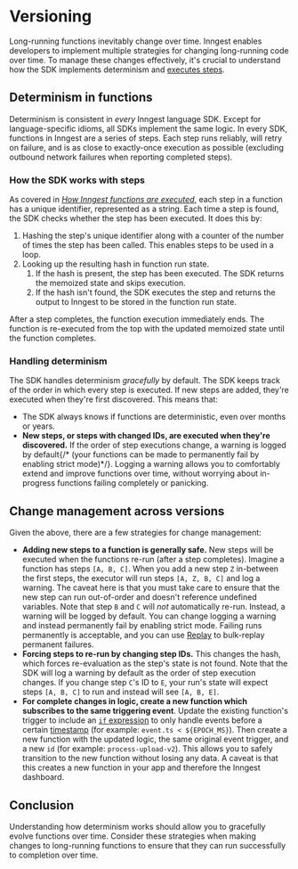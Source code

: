 
# Versioning

Long-running functions inevitably change over time. Inngest enables developers to implement multiple strategies for changing long-running code over time. To manage these changes effectively, it's crucial to understand how the SDK implements determinism and [executes steps](/docs/learn/how-functions-are-executed).

## Determinism in functions

Determinism is consistent in *every* Inngest language SDK. Except for language-specific idioms, all SDKs implement the same logic. In every SDK, functions in Inngest are a series of steps. Each step runs reliably, will retry on failure, and is as close to exactly-once execution as possible (excluding outbound network failures when reporting completed steps).

### How the SDK works with steps

As covered in [_How Inngest functions are executed_](/docs/learn/how-functions-are-executed), each step in a function has a unique identifier, represented as a string. Each time a step is found, the SDK checks whether the step has been executed. It does this by:

1. Hashing the step's unique identifier along with a counter of the number of times the step has been called. This enables steps to be used in a loop.
2. Looking up the resulting hash in function run state.
    1. If the hash is present, the step has been executed. The SDK returns the memoized state and skips execution.
    2. If the hash isn't found, the SDK executes the step and returns the output to Inngest to be stored in the function run state.

After a step completes, the function execution immediately ends. The function is re-executed from the top with the updated memoized state until the function completes.

### Handling determinism

The SDK handles determinism *gracefully* by default. The SDK keeps track of the order in which every step is executed. If new steps are added, they're executed when they're first discovered. This means that:

- The SDK always knows if functions are deterministic, even over months or years.
- **New steps, or steps with changed IDs, are executed when they're discovered.** If the order of step executions change, a warning is logged by default{/* (your functions can be made to permanently fail by enabling strict mode)*/}. Logging a warning allows you to comfortably extend and improve functions over time, without worrying about in-progress functions failing completely or panicking.

## Change management across versions

Given the above, there are a few strategies for change management:

- **Adding new steps to a function is generally safe.** New steps will be executed when the functions re-run (after a step completes). Imagine a function has steps `[A, B, C]`. When you add a new step `Z` in-between the first steps, the executor will run steps `[A, Z, B, C]` and log a warning. The caveat here is that you must take care to ensure that the new step can run out-of-order and doesn't reference undefined variables. Note that step `B` and `C` will *not* automatically re-run. Instead, a warning will be logged by default. You can change logging a warning and instead permanently fail by enabling strict mode. Failing runs permanently is acceptable, and you can use [Replay](/docs/platform/replay) to bulk-replay permanent failures.
- **Forcing steps to re-run by changing step IDs.** This changes the hash, which forces re-evaluation as the step's state is not found. Note that the SDK will log a warning by default as the order of step execution changes. If you change step `C`'s ID to `E`, your run's state will expect steps `[A, B, C]` to run and instead will see `[A, B, E]`.
- **For complete changes in logic, create a new function which subscribes to the same triggering event**. Update the existing function's trigger to include an [`if` expression](/docs/reference/functions/create#trigger) to only handle events before a certain [timestamp](/docs/events#event-payload-format) (for example: `event.ts < ${EPOCH_MS}`). Then create a new function with the updated logic, the same original event trigger, and a new `id` (for example: `process-upload-v2`). This allows you to safely transition to the new function without losing any data. A caveat is that this creates a new function in your app and therefore the Inngest dashboard.

## Conclusion

Understanding how determinism works should allow you to gracefully evolve functions over time. Consider these strategies when making changes to long-running functions to ensure that they can run successfully to completion over time.